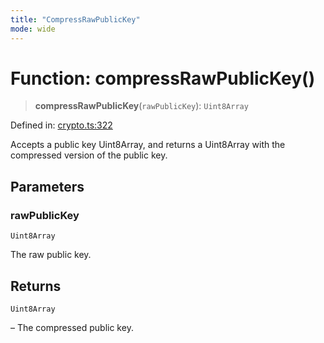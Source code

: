 ```yaml
---
title: "CompressRawPublicKey"
mode: wide
---
```

  
# Function: compressRawPublicKey()

> **compressRawPublicKey**(`rawPublicKey`): `Uint8Array`

Defined in: [crypto.ts:322](https://github.com/tkhq/sdk/blob/main/packages/crypto/src/crypto.ts#L322)

Accepts a public key Uint8Array, and returns a Uint8Array with the compressed version of the public key.

## Parameters

### rawPublicKey

`Uint8Array`

The raw public key.

## Returns

`Uint8Array`

– The compressed public key.
